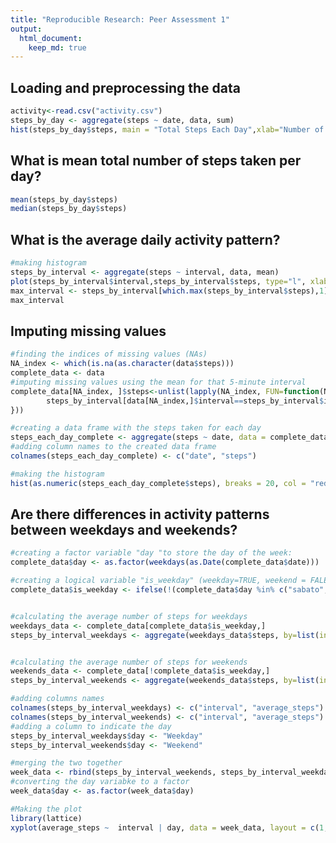 ```yaml
---
title: "Reproducible Research: Peer Assessment 1"
output: 
  html_document:
    keep_md: true
---
```



## Loading and preprocessing the data
```r
activity<-read.csv("activity.csv")
steps_by_day <- aggregate(steps ~ date, data, sum)
hist(steps_by_day$steps, main = "Total Steps Each Day",xlab="Number of Steps")
```


## What is mean total number of steps taken per day?
```r
mean(steps_by_day$steps)
median(steps_by_day$steps)
```



## What is the average daily activity pattern?
```r
#making histogram
steps_by_interval <- aggregate(steps ~ interval, data, mean)
plot(steps_by_interval$interval,steps_by_interval$steps, type="l", xlab="Interval", ylab="Number of Steps",main="Average Number of Steps per Day by Interval")
max_interval <- steps_by_interval[which.max(steps_by_interval$steps),1]
max_interval
```
## Imputing missing values
```r
#finding the indices of missing values (NAs)
NA_index <- which(is.na(as.character(data$steps)))
complete_data <- data
#imputing missing values using the mean for that 5-minute interval
complete_data[NA_index, ]$steps<-unlist(lapply(NA_index, FUN=function(NA_index){
        steps_by_interval[data[NA_index,]$interval==steps_by_interval$interval,]$average_steps
}))

#creating a data frame with the steps taken for each day
steps_each_day_complete <- aggregate(steps ~ date, data = complete_data, sum)
#adding column names to the created data frame
colnames(steps_each_day_complete) <- c("date", "steps")

#making the histogram
hist(as.numeric(steps_each_day_complete$steps), breaks = 20, col = "red", xlab = "Number of Steps", main= "Histogram of the total number of steps taken each day")
```


## Are there differences in activity patterns between weekdays and weekends?
```r
#creating a factor variable "day "to store the day of the week:
complete_data$day <- as.factor(weekdays(as.Date(complete_data$date)))

#creating a logical variable "is_weekday" (weekday=TRUE, weekend = FALE) :
complete_data$is_weekday <- ifelse(!(complete_data$day %in% c("sabato","domenica")), TRUE, FALSE) 


#calculating the average number of steps for weekdays
weekdays_data <- complete_data[complete_data$is_weekday,]
steps_by_interval_weekdays <- aggregate(weekdays_data$steps, by=list(interval=weekdays_data$interval), FUN=mean)


#calculating the average number of steps for weekends
weekends_data <- complete_data[!complete_data$is_weekday,]
steps_by_interval_weekends <- aggregate(weekends_data$steps, by=list(interval=weekends_data$interval), FUN=mean)

#adding columns names
colnames(steps_by_interval_weekdays) <- c("interval", "average_steps")
colnames(steps_by_interval_weekends) <- c("interval", "average_steps")
#adding a column to indicate the day
steps_by_interval_weekdays$day <- "Weekday"
steps_by_interval_weekends$day <- "Weekend"

#merging the two together
week_data <- rbind(steps_by_interval_weekends, steps_by_interval_weekdays)
#converting the day variabke to a factor
week_data$day <- as.factor(week_data$day)

#Making the plot
library(lattice)
xyplot(average_steps ~  interval | day, data = week_data, layout = c(1,2), type ="l", ylab="Number of Steps")
```
